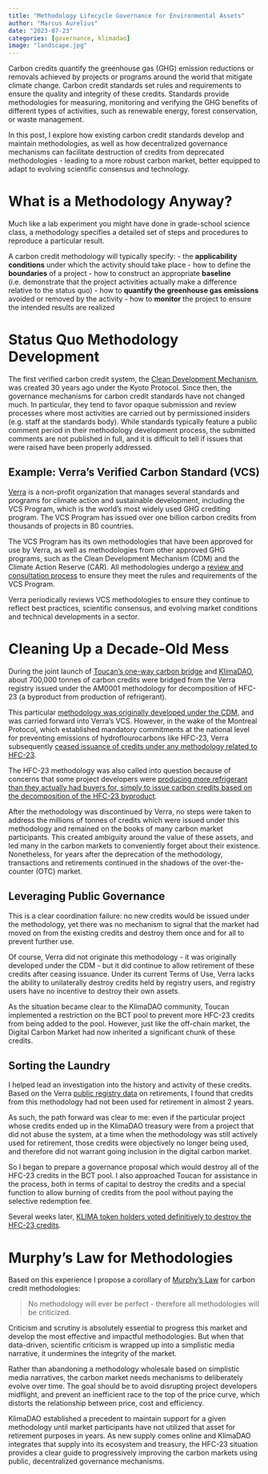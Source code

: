 ```yaml
---
title: "Methodology Lifecycle Governance for Environmental Assets"
author: "Marcus Aurelius"
date: "2023-07-23"
categories: [governance, klimadao]
image: "landscape.jpg"
---
```


Carbon credits quantify the greenhouse gas (GHG) emission reductions or removals 
achieved by projects or programs around the world that mitigate climate change. 
Carbon credit standards set rules and requirements to ensure the quality and 
integrity of these credits. Standards provide methodologies for measuring, monitoring and verifying the GHG benefits of different types of 
activities, such as renewable energy, forest conservation, or waste management.

In this post, I explore how existing carbon credit standards develop and
maintain methodologies, as well as how decentralized governance mechanisms can 
facilitate destruction of credits from deprecated methodologies - leading to a
more robust carbon market, better equipped to adapt to evolving scientific consensus
and technology.

# What is a Methodology Anyway?

Much like a lab experiment you might have done in grade-school science class,
a methodology specifies a detailed set of steps and procedures to reproduce
a particular result. 

A carbon credit methodology will typically specify:
- the **applicability conditions** under which the activity should take place
- how to define the **boundaries** of a project
- how to construct an appropriate **baseline** (i.e. demonstrate that the
project activities actually make a difference relative to the status quo)
- how to **quantify the greenhouse gas emissions** avoided or removed by the activity
- how to **monitor** the project to ensure the intended results are realized

# Status Quo Methodology Development

The first verified carbon credit system, the [Clean Development Mechanism](https://unfccc.int/process-and-meetings/the-kyoto-protocol/mechanisms-under-the-kyoto-protocol/the-clean-development-mechanism),
was created 30 years ago under the Kyoto Protocol. Since then, 
the governance mechanisms for carbon credit standards have not changed much.
In particular, they tend to favor opaque submission and review processes where most 
activities are carried out by permissioned insiders (e.g. staff at the standards body).
While standards typically feature a public comment period in their methodology development
process, the submitted comments are not published in full, and it is difficult to tell
if issues that were raised have been properly addressed.

## Example: Verra's Verified Carbon Standard (VCS)

[Verra](https://verra.org/) is a non-profit organization that manages several standards and programs 
for climate action and sustainable development, including the VCS Program, which
 is the world’s most widely used GHG crediting program. 
The VCS Program has issued over one billion carbon credits from thousands of 
projects in 80 countries.

The VCS Program has its own methodologies that have been approved for use by Verra, 
as well as methodologies from other approved GHG programs, such as the 
Clean Development Mechanism (CDM) and the Climate Action Reserve (CAR). All 
methodologies undergo a [review and consultation 
process](https://verra.org/methodologies-main/develop-a-methodology/) to ensure they meet the rules and requirements of the VCS Program.

Verra periodically reviews VCS methodologies to ensure they continue to reflect best practices, 
scientific consensus, and evolving market conditions and technical developments in 
a sector.

# Cleaning Up a Decade-Old Mess

During the joint launch of [Toucan's one-way carbon bridge](https://docs.toucan.earth/toucan/bridge/carbon-bridge)
and [KlimaDAO](https://klimadao.finance), about 700,000 
tonnes of carbon credits were bridged from the Verra registry issued under the AM0001 
methodology for decomposition of HFC-23 (a byproduct from production of refrigerant).

This particular [methodology was originally developed under the CDM](https://cdm.unfccc.int/methodologies/DB/GAOZAY2DWIQHK71LJS027N6N4AV6SC), 
and was carried forward into Verra's VCS. However, in the wake of the Montreal Protocol, which
established mandatory commitments at the national level for preventing emissions of
hydroflourocarbons like HFC-23, Verra subsequently [ceased issuance of credits under
any methodology related to HFC-23](https://verra.org/phasing-out-hfc-23-projects/).

The HFC-23 methodology was also called into question because of concerns that some project
developers were [producing more refrigerant than they actually had buyers for,
simply to issue carbon credits based on the decomposition of the HFC-23 byproduct](https://carbonbetter.com/story/additionality/).

After the methodology was discontinued by Verra, no steps were taken to 
address the millions of tonnes of credits which were issued under this methodology
and remained on the books of many carbon market participants. This created ambiguity 
around the value of these assets, and led many in the carbon markets to 
conveniently forget about their existence. Nonetheless, for years after the 
deprecation of the methodology, transactions and retirements continued in the 
shadows of the over-the-counter (OTC) market. 

## Leveraging Public Governance

This is a clear coordination failure: no new credits would be issued under the
methodology, yet there was no mechanism to signal that the market had moved on
from the existing credits and destroy them once and for all to prevent further use.

Of course, Verra did not originate this methodology - it was originally developed under 
the CDM - but it did continue to allow retirement of these credits after ceasing issuance.
Under its current Terms of Use, Verra lacks the ability to unilaterally 
destroy credits held by registry users, and registry users have no incentive
to destroy their own assets.

As the situation became clear to the KlimaDAO community, Toucan implemented a restriction
on the BCT pool to prevent more HFC-23 credits from being added to the pool. However,
just like the off-chain market, the Digital Carbon Market had now inherited a significant
chunk of these credits.

## Sorting the Laundry

I helped lead an investigation into the history and activity of these credits. Based 
on the Verra [public registry data](https://registry.verra.org/app/search/VCS/VCUs) on retirements, I found that credits from 
this methodology had not been used for retirement in almost 2 years.

As such, the path forward was clear to me: even if the particular project whose credits
ended up in the KlimaDAO treasury were from a project that did not abuse the system,
at a time when the methodology was still actively used for retirement, those credits
were objectively no longer being used, and therefore did not warrant going inclusion
in the digital carbon market.

So I began to prepare a governance proposal which would destroy all of the HFC-23
credits in the BCT pool. I also approached Toucan for assistance in the process,
both in terms of capital to destroy the credits and a special function to allow
burning of credits from the pool without paying the selective redemption fee.

Several weeks later, [KLIMA token holders voted definitively to destroy the HFC-23 credits](https://snapshot.org/#/klimadao.eth/proposal/0x2ae3fce131f98bf22ec9ef306a13e359002eaea0d111328149204dfd9dc9b2e4).

# Murphy's Law for Methodologies

Based on this experience I propose a corollary of [Murphy's Law](https://en.wikipedia.org/wiki/Murphy's_law)
for carbon credit methodologies:

> No methodology will ever be perfect - therefore all methodologies will be criticized.

Criticism and scrutiny is absolutely essential to progress this market and develop
the most effective and impactful methodologies. But when that data-driven, scientific
criticism is wrapped up into a simplistic media narrative, it undermines the integrity
of the market.

Rather than abandoning a methodology wholesale based on simplistic media narratives, 
the carbon market needs mechanisms to deliberately evolve over time. The goal should be 
to avoid disrupting project developers midflight, and prevent an inefficient race to 
the top of the price curve, which distorts the relationship between price, cost and 
efficiency.

KlimaDAO established a precedent to maintain support for a given methodology until
market participants have not utilized that asset for retirement purposes in years.
As new supply comes online and KlimaDAO integrates that supply into its ecosystem and treasury,
the HFC-23 situation provides a clear guide to progressively improving the carbon
markets using public, decentralized governance mechanisms.